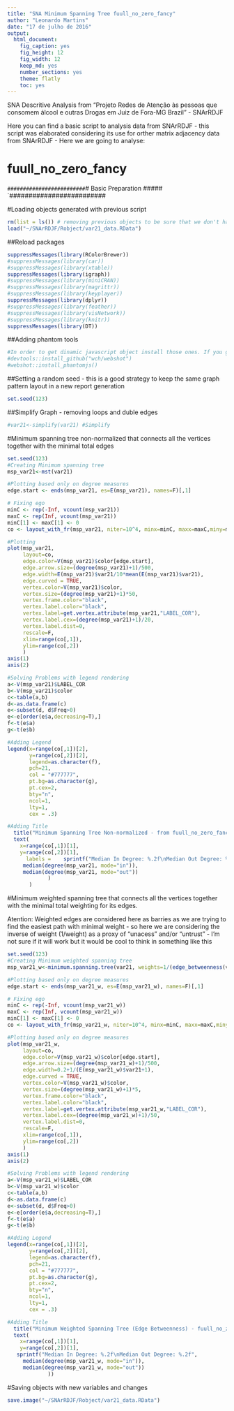 ```yaml
---
title: "SNA Minimum Spanning Tree fuull_no_zero_fancy"
author: "Leonardo Martins"
date: "17 de julho de 2016"
output: 
  html_document: 
    fig_caption: yes
    fig_height: 12
    fig_width: 12
    keep_md: yes
    number_sections: yes
    theme: flatly
    toc: yes
---
```

SNA Descritive Analysis from "Projeto Redes de Atenção às pessoas que consomem álcool e outras Drogas em Juiz de Fora-MG   Brazil"  - SNArRDJF

Here you can find a basic script to analysis data from SNArRDJF - this script was elaborated considering its use for orther matrix adjacency data from SNArRDJF - Here we are going to analyse:

# fuull_no_zero_fancy

`#########################
`# Basic Preparation #####
`#########################

#Loading objects generated with previous script 
```r
rm(list = ls()) # removing previous objects to be sure that we don't have objects conflicts name
load("~/SNArRDJF/Robject/var21_data.RData")
```
##Reload packages
```r
suppressMessages(library(RColorBrewer))
#suppressMessages(library(car))
#suppressMessages(library(xtable))
suppressMessages(library(igraph))
#suppressMessages(library(miniCRAN))
#suppressMessages(library(magrittr))
#suppressMessages(library(keyplayer))
suppressMessages(library(dplyr))
#suppressMessages(library(feather))
#suppressMessages(library(visNetwork))
#suppressMessages(library(knitr))
suppressMessages(library(DT))
```
##Adding phantom tools
```r
#In order to get dinamic javascript object install those ones. If you get problems installing go to Stackoverflow.com and type your error to discover what to do. In some cases the libraries need to be intalled in outside R libs.
#devtools::install_github("wch/webshot")
#webshot::install_phantomjs()
```
##Setting a random seed - this is a good strategy to keep the same graph pattern layout in a new report generation
```r
set.seed(123)
```

##Simplify Graph - removing loops and duble edges 
```r
#var21<-simplify(var21) #Simplify
```

#Minimum spanning tree non-normalized that connects all the vertices together with the minimal total edges
```r
set.seed(123)
#Creating Minimum spanning tree
msp_var21<-mst(var21)

#Plotting based only on degree measures 
edge.start <- ends(msp_var21, es=E(msp_var21), names=F)[,1]

# Fixing ego
minC <- rep(-Inf, vcount(msp_var21))
maxC <- rep(Inf, vcount(msp_var21))
minC[1] <- maxC[1] <- 0
co <- layout_with_fr(msp_var21, niter=10^4, minx=minC, maxx=maxC,miny=minC, maxy=maxC, weights=E(msp_var21)$var21)

#Plotting
plot(msp_var21, 
     layout=co,
     edge.color=V(msp_var21)$color[edge.start],
     edge.arrow.size=(degree(msp_var21)+1)/500,
     edge.width=E(msp_var21)$var21/10*mean(E(msp_var21)$var21),
     edge.curved = TRUE,
     vertex.color=V(msp_var21)$color,
     vertex.size=(degree(msp_var21)+1)*50,
     vertex.frame.color="black",
     vertex.label.color="black",
     vertex.label=get.vertex.attribute(msp_var21,"LABEL_COR"),
     vertex.label.cex=(degree(msp_var21)+1)/20,
     vertex.label.dist=0,
     rescale=F,
     xlim=range(co[,1]), 
     ylim=range(co[,2])
     )
axis(1)
axis(2)

#Solving Problems with legend rendering 
a<-V(msp_var21)$LABEL_COR
b<-V(msp_var21)$color
c<-table(a,b)
d<-as.data.frame(c)
e<-subset(d, d$Freq>0)
e<-e[order(e$a,decreasing=T),] 
f<-t(e$a)
g<-t(e$b)

#Adding Legend
legend(x=range(co[,1])[2], 
       y=range(co[,2])[2],
       legend=as.character(f),
       pch=21,
       col = "#777777", 
       pt.bg=as.character(g),
       pt.cex=2,
       bty="n", 
       ncol=1,
       lty=1,
       cex = .3)

#Adding Title
  title("Minimum Spanning Tree Non-normalized - from fuull_no_zero_fancy", sub = "Source: from authors ")
  text( 
    x=range(co[,1])[1],
    y=range(co[,2])[1], 
      labels =    sprintf("Median In Degree: %.2f\nMedian Out Degree: %.2f",
     median(degree(msp_var21, mode="in")), 
     median(degree(msp_var21, mode="out"))
             )
       )
```
#Minimum weighted spanning tree that connects all the vertices together with the minimal total weighting for its edges. 

Atention: Weighted edges are considered here as barries as we are trying to find the easiest path with minimal weight - so here we are considering the inverse of weight (1/weight) as a proxy of "unacess" and/or "untrust" - I'm not sure if it will work but it would be cool to think in something like this  
```r
set.seed(123)
#Creating Minimum weighted spanning tree
msp_var21_w<-minimum.spanning.tree(var21, weights=1/(edge_betweenness(var21, weights=E(var21)$var21)+1))

#Plotting based only on degree measures 
edge.start <- ends(msp_var21_w, es=E(msp_var21_w), names=F)[,1]

# Fixing ego
minC <- rep(-Inf, vcount(msp_var21_w))
maxC <- rep(Inf, vcount(msp_var21_w))
minC[1] <- maxC[1] <- 0
co <- layout_with_fr(msp_var21_w, niter=10^4, minx=minC, maxx=maxC,miny=minC, maxy=maxC, weights =E(msp_var21_w)$var21)

#Plotting based only on degree measures 
plot(msp_var21_w, 
     layout=co,
     edge.color=V(msp_var21_w)$color[edge.start],
     edge.arrow.size=(degree(msp_var21_w)+1)/500,
     edge.width=0.2+1/(E(msp_var21_w)$var21+1),
     edge.curved = TRUE,
     vertex.color=V(msp_var21_w)$color,
     vertex.size=(degree(msp_var21_w)+1)*5,
     vertex.frame.color="black",
     vertex.label.color="black",
     vertex.label=get.vertex.attribute(msp_var21_w,"LABEL_COR"),
     vertex.label.cex=(degree(msp_var21_w)+1)/50,
     vertex.label.dist=0,
     rescale=F,
     xlim=range(co[,1]), 
     ylim=range(co[,2])
     )
axis(1)
axis(2)

#Solving Problems with legend rendering 
a<-V(msp_var21_w)$LABEL_COR
b<-V(msp_var21_w)$color
c<-table(a,b)
d<-as.data.frame(c)
e<-subset(d, d$Freq>0)
e<-e[order(e$a,decreasing=T),] 
f<-t(e$a)
g<-t(e$b)

#Adding Legend
legend(x=range(co[,1])[2], 
       y=range(co[,2])[2],
       legend=as.character(f),
       pch=21,
       col = "#777777", 
       pt.bg=as.character(g),
       pt.cex=2,
       bty="n", 
       ncol=1,
       lty=1,
       cex = .3)

#Adding Title
  title("Minimum Weighted Spanning Tree (Edge Betweenness) - fuull_no_zero_fancy", sub = "Source: from authors ")
  text( 
    x=range(co[,1])[1],
    y=range(co[,2])[1], 
   sprintf("Median In Degree: %.2f\nMedian Out Degree: %.2f",
     median(degree(msp_var21_w, mode="in")), 
     median(degree(msp_var21_w, mode="out"))
             ))
```


#Saving objects with new variables and changes
```r
save.image("~/SNArRDJF/Robject/var21_data.RData") 
```

